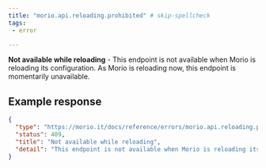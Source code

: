 ```yaml
---
title: "morio.api.reloading.prohibited" # skip-spellcheck
tags:
 - error

---
```

<!-- MORIO_AUTO_GENERATED_CONTENT_STARTS - Manual changes made below will be overwritten skip-spellcheck -->
__Not available while reloading__ - This endpoint is not available when Morio is reloading its configuration. As Morio is reloading now, this endpoint is momentarily unavailable.
<!-- MORIO_AUTO_GENERATED_CONTENT_ENDS - Manual changes made above will be overwritten skip-spellcheck -->


<!-- MORIO_AUTO_GENERATED_CONTENT_STARTS - Manual changes made below will be overwritten skip-spellcheck -->
## Example response

```json
{
  "type": "https://morio.it/docs/reference/errors/morio.api.reloading.prohibited",
  "status": 409,
  "title": "Not available while reloading",
  "detail": "This endpoint is not available when Morio is reloading its configuration. As Morio is reloading now, this endpoint is momentarily unavailable."
}
```
<!-- MORIO_AUTO_GENERATED_CONTENT_ENDS - Manual changes made above will be overwritten skip-spellcheck -->
